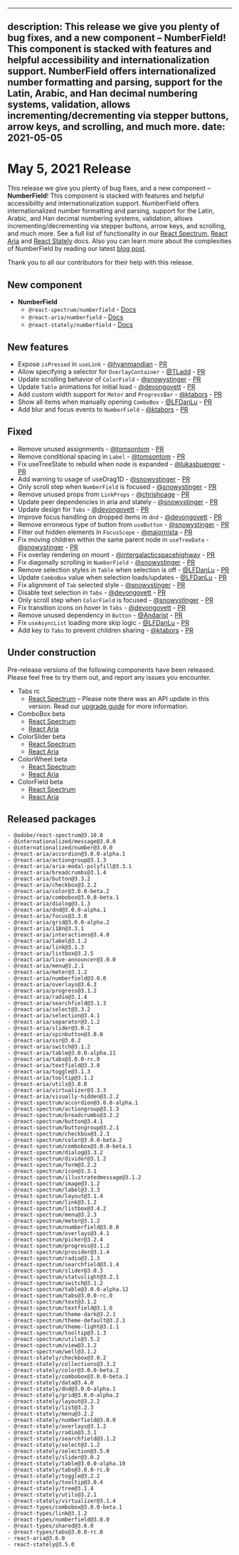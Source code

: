 <!-- Copyright 2020 Adobe. All rights reserved.
This file is licensed to you under the Apache License, Version 2.0 (the "License");
you may not use this file except in compliance with the License. You may obtain a copy
of the License at http://www.apache.org/licenses/LICENSE-2.0
Unless required by applicable law or agreed to in writing, software distributed under
the License is distributed on an "AS IS" BASIS, WITHOUT WARRANTIES OR REPRESENTATIONS
OF ANY KIND, either express or implied. See the License for the specific language
governing permissions and limitations under the License. -->


---
description: This release we give you plenty of bug fixes, and a new component – NumberField! This component is stacked with features and helpful accessibility and internationalization support. NumberField offers internationalized number formatting and parsing, support for the Latin, Arabic, and Han decimal numbering systems, validation, allows incrementing/decrementing via stepper buttons, arrow keys, and scrolling, and much more.
date: 2021-05-05
---

# May 5, 2021 Release

This release we give you plenty of bug fixes, and a new component – **NumberField**! This component is stacked with features and helpful accessibility and internationalization support. NumberField offers internationalized number formatting and parsing, support for the Latin, Arabic, and Han decimal numbering systems, validation, allows incrementing/decrementing via stepper buttons, arrow keys, and scrolling, and much more. See a full list of functionality in our [React Spectrum](https://react-spectrum.adobe.com/react-spectrum/NumberField.html), [React Aria](https://react-spectrum.adobe.com/react-aria/useNumberField.html) and [React Stately](https://react-spectrum.adobe.com/react-stately/useNumberFieldState.html) docs. Also you can learn more about the complexities of NumberField by reading our latest [blog post](https://react-spectrum.adobe.com/blog/how-we-internationalized-our-numberfield.html).

Thank you to all our contributors for their help with this release.

## New component

- **NumberField**
    - `@react-spectrum/numberfield` - [Docs](https://react-spectrum.adobe.com/react-spectrum/NumberField.html)
    - `@react-aria/numberfield` - [Docs](https://react-spectrum.adobe.com/react-aria/useNumberField.html)
    - `@react-stately/numberfield` - [Docs](https://react-spectrum.adobe.com/react-stately/useNumberFieldState.html)

## New features

- Expose `isPressed` in `useLink` - [@hyanmandian](https://github.com/hyanmandian) - [PR](https://github.com/watheia/rsp-kit/pull/1767)
- Allow specifying a selector for `OverlayContainer` - [@TLadd](https://github.com/TLadd) - [PR](https://github.com/watheia/rsp-kit/pull/1013)
- Update scrolling behavior of `ColorField` - [@snowystinger](https://github.com/snowystinger) - [PR](https://github.com/watheia/rsp-kit/pull/1654)
- Update `Table` animations for initial load - [@devongovett](https://github.com/devongovett) - [PR](https://github.com/watheia/rsp-kit/pull/1789)
- Add custom width support for `Meter` and `ProgressBar` - [@ktabors](https://github.com/ktabors) - [PR](https://github.com/watheia/rsp-kit/pull/1560)
- Show all items when manually opening `ComboBox` - [@LFDanLu](https://github.com/LFDanLu) - [PR](https://github.com/watheia/rsp-kit/pull/1749)
- Add blur and focus events to `NumberField` - [@ktabors](https://github.com/ktabors) - [PR](https://github.com/watheia/rsp-kit/pull/1738)

## Fixed

- Remove unused assignments - [@tomsontom](https://github.com/tomsontom) - [PR](https://github.com/watheia/rsp-kit/pull/1745)
- Remove conditional spacing in `Label` - [@tomsontom](https://github.com/tomsontom) - [PR](https://github.com/watheia/rsp-kit/pull/1733)
- Fix useTreeState to rebuild when node is expanded - [@lukasbuenger](https://github.com/lukasbuenger) - [PR](https://github.com/watheia/rsp-kit/pull/1711)
- Add warning to usage of useDrag1D - [@snowystinger](https://github.com/snowystinger) - [PR](https://github.com/watheia/rsp-kit/pull/1757)
- Only scroll step when `NumberField` is focused - [@snowystinger](https://github.com/snowystinger) - [PR](https://github.com/watheia/rsp-kit/pull/1615)
- Remove unused props from `LinkProps` - [@chrishoage](https://github.com/chrishoage) - [PR](https://github.com/watheia/rsp-kit/pull/1763)
- Update peer dependencies in aria and stately - [@snowystinger](https://github.com/snowystinger) - [PR](https://github.com/watheia/rsp-kit/pull/1780)
- Update design for `Tabs` - [@devongovett](https://github.com/devongovett) - [PR](https://github.com/watheia/rsp-kit/pull/1785)
- Improve focus handling on dropped items in `dnd` - [@devongovett](https://github.com/devongovett) - [PR](https://github.com/watheia/rsp-kit/pull/1721)
- Remove erroneous type of button from `useButton` - [@snowystinger](https://github.com/snowystinger) - [PR](https://github.com/watheia/rsp-kit/pull/1772)
- Filter out hidden elements in `FocusScope` - [@majornista](https://github.com/majornista) - [PR](https://github.com/watheia/rsp-kit/pull/1493)
- Fix moving children within the same parent node in `useTreeData` - [@snowystinger](https://github.com/snowystinger) - [PR](https://github.com/watheia/rsp-kit/pull/1465)
- Fix overlay rendering on mount - [@intergalacticspacehighway](https://github.com/intergalacticspacehighway) - [PR](https://github.com/watheia/rsp-kit/pull/1695)
- Fix diagonally scrolling in `NumberField` - [@snowystinger](https://github.com/snowystinger) - [PR](https://github.com/watheia/rsp-kit/pull/1802)
- Remove selection styles in `Table` when selection is off - [@LFDanLu](https://github.com/LFDanLu) - [PR](https://github.com/watheia/rsp-kit/pull/1787)
- Update `ComboBox` value when selection loads/updates - [@LFDanLu](https://github.com/LFDanLu) - [PR](https://github.com/watheia/rsp-kit/pull/1683)
- Fix alignment of `Tab` selected style - [@snowystinger](https://github.com/snowystinger) - [PR](https://github.com/watheia/rsp-kit/pull/1821)
- Disable text selection in `Tabs` - [@devongovett](https://github.com/devongovett) - [PR](https://github.com/watheia/rsp-kit/pull/1822)
- Only scroll step when `ColorField` is focused - [@snowystinger](https://github.com/snowystinger) - [PR](https://github.com/watheia/rsp-kit/pull/1823)
- Fix transition icons on hover in `Tabs` - [@devongovett](https://github.com/devongovett) - [PR](https://github.com/watheia/rsp-kit/pull/1827)
- Remove unused dependency in `Button` - [@Andarist](https://github.com/Andarist) - [PR](https://github.com/watheia/rsp-kit/pull/1828)
- Fix `useAsyncList` loading more skip logic - [@LFDanLu](https://github.com/LFDanLu) - [PR](http://github.com/watheia/rsp-kit/pull/1829/)
- Add key to `Tabs` to prevent children sharing - [@ktabors](https://github.com/ktabors) - [PR](https://github.com/watheia/rsp-kit/pull/1836)

## Under construction

Pre-release versions of the following components have been released. Please feel free to try them out, and report any issues you encounter.

- Tabs rc
    - [React Spectrum](https://react-spectrum.adobe.com/react-spectrum/Tabs.html) – Please note there was an API update in this version. Read our [upgrade guide](https://gist.github.com/devongovett/86f49cf669b4178d03fcd73c50a2cc4a) for more information.
- ComboBox beta
    - [React Spectrum](https://react-spectrum.adobe.com/react-spectrum/ColorSlider.html)
    - [React Aria](https://react-spectrum.adobe.com/react-aria/useColorSlider.html)
- ColorSlider beta
    - [React Spectrum](https://react-spectrum.adobe.com/react-spectrum/ColorSlider.html)
    - [React Aria](https://react-spectrum.adobe.com/react-aria/useColorSlider.html)
- ColorWheel beta
    - [React Spectrum](https://react-spectrum.adobe.com/react-spectrum/ColorWheel.html)
    - [React Aria](https://react-spectrum.adobe.com/react-aria/useColorWheel.html)
- ColorField beta
    - [React Spectrum](https://react-spectrum.adobe.com/react-spectrum/ColorField.html)
    - [React Aria](https://react-spectrum.adobe.com/react-aria/useColorField.html)

## Released packages

```
- @adobe/react-spectrum@3.10.0
- @internationalized/message@3.0.0
- @internationalized/number@3.0.0
- @react-aria/accordion@3.0.0-alpha.1
- @react-aria/actiongroup@3.1.3
- @react-aria/aria-modal-polyfill@3.3.1
- @react-aria/breadcrumbs@3.1.4
- @react-aria/button@3.3.2
- @react-aria/checkbox@3.2.2
- @react-aria/color@3.0.0-beta.2
- @react-aria/combobox@3.0.0-beta.1
- @react-aria/dialog@3.1.3
- @react-aria/dnd@3.0.0-alpha.1
- @react-aria/focus@3.3.0
- @react-aria/grid@3.0.0-alpha.2
- @react-aria/i18n@3.3.1
- @react-aria/interactions@3.4.0
- @react-aria/label@3.1.2
- @react-aria/link@3.1.3
- @react-aria/listbox@3.2.5
- @react-aria/live-announcer@3.0.0
- @react-aria/menu@3.2.1
- @react-aria/meter@3.1.2
- @react-aria/numberfield@3.0.0
- @react-aria/overlays@3.6.3
- @react-aria/progress@3.1.2
- @react-aria/radio@3.1.4
- @react-aria/searchfield@3.1.3
- @react-aria/select@3.3.2
- @react-aria/selection@3.4.1
- @react-aria/separator@3.1.2
- @react-aria/slider@3.0.2
- @react-aria/spinbutton@3.0.0
- @react-aria/ssr@3.0.2
- @react-aria/switch@3.1.2
- @react-aria/table@3.0.0-alpha.11
- @react-aria/tabs@3.0.0-rc.0
- @react-aria/textfield@3.3.0
- @react-aria/toggle@3.1.3
- @react-aria/tooltip@3.1.2
- @react-aria/utils@3.8.0
- @react-aria/virtualizer@3.3.3
- @react-aria/visually-hidden@3.2.2
- @react-spectrum/accordion@3.0.0-alpha.1
- @react-spectrum/actiongroup@3.1.3
- @react-spectrum/breadcrumbs@3.2.2
- @react-spectrum/button@3.4.1
- @react-spectrum/buttongroup@3.2.1
- @react-spectrum/checkbox@3.2.3
- @react-spectrum/color@3.0.0-beta.2
- @react-spectrum/combobox@3.0.0-beta.1
- @react-spectrum/dialog@3.3.2
- @react-spectrum/divider@3.1.2
- @react-spectrum/form@3.2.2
- @react-spectrum/icon@3.3.1
- @react-spectrum/illustratedmessage@3.1.2
- @react-spectrum/image@3.1.2
- @react-spectrum/label@3.3.3
- @react-spectrum/layout@3.1.4
- @react-spectrum/link@3.1.2
- @react-spectrum/listbox@3.4.2
- @react-spectrum/menu@3.2.3
- @react-spectrum/meter@3.1.2
- @react-spectrum/numberfield@3.0.0
- @react-spectrum/overlays@3.4.1
- @react-spectrum/picker@3.2.4
- @react-spectrum/progress@3.1.2
- @react-spectrum/provider@3.1.4
- @react-spectrum/radio@3.1.3
- @react-spectrum/searchfield@3.1.4
- @react-spectrum/slider@3.0.3
- @react-spectrum/statuslight@3.2.1
- @react-spectrum/switch@3.1.2
- @react-spectrum/table@3.0.0-alpha.12
- @react-spectrum/tabs@3.0.0-rc.0
- @react-spectrum/text@3.1.2
- @react-spectrum/textfield@3.1.6
- @react-spectrum/theme-dark@3.2.1
- @react-spectrum/theme-default@3.2.1
- @react-spectrum/theme-light@3.1.1
- @react-spectrum/tooltip@3.1.3
- @react-spectrum/utils@3.5.2
- @react-spectrum/view@3.1.2
- @react-spectrum/well@3.1.2
- @react-stately/checkbox@3.0.2
- @react-stately/collections@3.3.2
- @react-stately/color@3.0.0-beta.2
- @react-stately/combobox@3.0.0-beta.1
- @react-stately/data@3.4.0
- @react-stately/dnd@3.0.0-alpha.1
- @react-stately/grid@3.0.0-alpha.2
- @react-stately/layout@3.2.2
- @react-stately/list@3.2.3
- @react-stately/menu@3.2.2
- @react-stately/numberfield@3.0.0
- @react-stately/overlays@3.1.2
- @react-stately/radio@3.3.1
- @react-stately/searchfield@3.1.2
- @react-stately/select@3.1.2
- @react-stately/selection@3.5.0
- @react-stately/slider@3.0.2
- @react-stately/table@3.0.0-alpha.10
- @react-stately/tabs@3.0.0-rc.0
- @react-stately/toggle@3.2.2
- @react-stately/tooltip@3.0.4
- @react-stately/tree@3.1.4
- @react-stately/utils@3.2.1
- @react-stately/virtualizer@3.1.4
- @react-types/combobox@3.0.0-beta.1
- @react-types/link@3.1.2
- @react-types/numberfield@3.0.0
- @react-types/shared@3.6.0
- @react-types/tabs@3.0.0-rc.0
- react-aria@3.6.0
- react-stately@3.5.0
```
